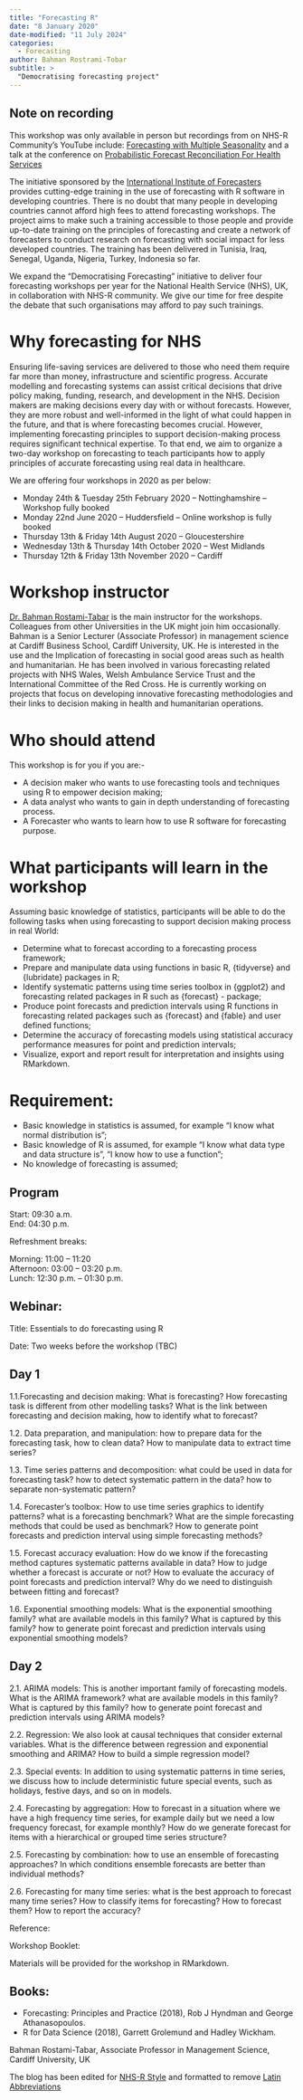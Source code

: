 ```yaml
---
title: "Forecasting R"
date: "8 January 2020"
date-modified: "11 July 2024"
categories:
  - Forecasting
author: Bahman Rostrami-Tobar
subtitle: >
  "Democratising forecasting project"
---
```


:::{.callout-note collapse=false appearance='default' icon=true}
## Note on recording
This workshop was only available in person but recordings from on NHS-R Community's YouTube include: 
[Forecasting with Multiple Seasonality](https://youtu.be/FKSk6WV-fLo?si=zvioS6LvBy_nhtVs) and a talk at the conference on [Probabilistic Forecast Reconciliation For Health Services](https://www.youtube.com/watch?v=q-JZxrDC0ck&t=12484s)
:::

The initiative sponsored by the [International Institute of Forecasters](https://forecasters.org/) provides cutting-edge training in the use of forecasting with R software in developing countries. There is no doubt that many people in developing countries cannot afford high fees to attend forecasting workshops. The project aims to make such a training accessible to those people and provide up-to-date training on the principles of forecasting and create a network of forecasters to conduct research on forecasting with social impact for less developed countries. The training has been delivered in Tunisia, Iraq, Senegal, Uganda, Nigeria, Turkey, Indonesia so far.

We expand the “Democratising Forecasting” initiative to deliver four forecasting workshops per year for the National Health Service (NHS), UK, in collaboration with NHS-R community. We give our time for free despite the debate that such organisations may afford to pay such trainings.

# Why forecasting for NHS

Ensuring life-saving services are delivered to those who need them require far more than money, infrastructure and scientific progress. Accurate modelling and forecasting systems can assist critical decisions that drive policy making, funding, research, and development in the NHS. Decision makers are making decisions every day with or without forecasts. However, they are more robust and well-informed in the light of what could happen in the future, and that is where forecasting becomes crucial. However, implementing forecasting principles to support decision-making process requires significant technical expertise. To that end, we aim to organize a two-day workshop on forecasting to teach participants how to apply principles of accurate forecasting using real data in healthcare.

We are offering four workshops in 2020 as per below:

- Monday 24th & Tuesday 25th February 2020 – Nottinghamshire – Workshop fully booked
- Monday 22nd June 2020 – Huddersfield – Online workshop is fully booked
- Thursday 13th & Friday 14th August 2020 – Gloucestershire
- Wednesday 13th & Thursday 14th October 2020 – West Midlands
- Thursday 12th & Friday 13th November 2020 – Cardiff

# Workshop instructor

[Dr. Bahman Rostami-Tabar](https://www.bahmanrt.com/) is the main instructor for the workshops. Colleagues from other Universities in the UK might join him occasionally. Bahman is a Senior Lecturer (Associate Professor) in management science at Cardiff Business School, Cardiff University, UK. He is interested in the use and the Implication of forecasting in social good areas such as health and humanitarian. He has been involved in various forecasting related projects with NHS Wales, Welsh Ambulance Service Trust and the International Committee of the Red Cross. He is currently working on projects that focus on developing innovative forecasting methodologies and their links to decision making in health and humanitarian operations.

# Who should attend

This workshop is for you if you are:-

- A decision maker who wants to use forecasting tools and techniques using R to empower decision making;
- A data analyst who wants to gain in depth understanding of forecasting process.
- A Forecaster who wants to learn how to use R software for forecasting purpose.

# What participants will learn in the workshop

Assuming basic knowledge of statistics, participants will be able to do the following tasks when using forecasting to support decision making process in real World:

- Determine what to forecast according to a forecasting process framework;
- Prepare and manipulate data using functions in basic R, {tidyverse} and {lubridate} packages in R;
- Identify systematic patterns using time series toolbox in {ggplot2} and forecasting related packages in R such as {forecast} - package;
- Produce point forecasts and prediction intervals using R functions in forecasting related packages such as {forecast} and {fable} and user defined functions;
- Determine the accuracy of forecasting models using statistical accuracy performance measures for point and prediction intervals;
- Visualize, export and report result for interpretation and insights using RMarkdown.

# Requirement:

- Basic knowledge in statistics is assumed, for example “I know what normal distribution is”;
- Basic knowledge of R is assumed, for example “I know what data type and data structure is”, “I know how to use a function”;
- No knowledge of forecasting is assumed;

## Program

Start: 09:30 a.m.  
End: 04:30 p.m.

Refreshment breaks:

Morning: 11:00 – 11:20  
Afternoon: 03:00 – 03:20 p.m.  
Lunch: 12:30 p.m. – 01:30 p.m.

## Webinar:

Title: Essentials to do forecasting using R

Date: Two weeks before the workshop (TBC)

## Day 1

1.1.Forecasting and decision making: What is forecasting? How forecasting task is different from other modelling tasks? What is the link between forecasting and decision making, how to identify what to forecast?

1.2. Data preparation, and manipulation: how to prepare data for the forecasting task, how to clean data? How to manipulate data to extract time series?

1.3. Time series patterns and decomposition: what could be used in data for forecasting task? how to detect systematic pattern in the data? how to separate non-systematic pattern?

1.4. Forecaster’s toolbox: How to use time series graphics to identify patterns?  what is a forecasting benchmark? What are the simple forecasting methods that could be used as benchmark? How to generate point forecasts and prediction interval using simple forecasting methods?

1.5. Forecast accuracy evaluation: How do we know if the forecasting method captures systematic patterns available in data? How to judge whether a forecast is accurate or not? How to evaluate the accuracy of point forecasts and prediction interval? Why do we need to distinguish between fitting and forecast?

1.6. Exponential smoothing models: What is the exponential smoothing family? what are available models in this family? What is captured by this family? how to generate point forecast and prediction intervals using exponential smoothing models?

## Day 2

2.1. ARIMA models: This is another important family of forecasting models. What is the ARIMA framework? what are available models in this family? What is captured by this family? how to generate point forecast and prediction intervals using ARIMA models? 

2.2. Regression: We also look at causal techniques that consider external variables. What is the difference between regression and exponential smoothing and ARIMA? How to build a simple regression model?

2.3. Special events: In addition to using systematic patterns in time series, we discuss how to include deterministic future special events, such as holidays, festive days, and so on in models.

2.4. Forecasting by aggregation:  How to forecast in a situation where we have a high frequency time series, for example daily but we need a low frequency forecast, for example monthly?  How do we generate forecast for items with a hierarchical or grouped time series structure?

2.5. Forecasting by combination:  how to use an ensemble of forecasting approaches? In which conditions ensemble forecasts are better than individual methods?

2.6. Forecasting for many time series: what is the best approach to forecast many time series? How to classify items for forecasting? How to forecast them? How to report the accuracy?  

Reference:

Workshop Booklet:

Materials will be provided for the workshop in RMarkdown.

## Books:

- Forecasting: Principles and Practice (2018), Rob J Hyndman and George Athanasopoulos.
- R for Data Science (2018), Garrett Grolemund and Hadley Wickham.

Bahman Rostami-Tabar, Associate Professor in Management Science, Cardiff University, UK

The blog has been edited for [NHS-R Style](https://nhsrway.nhsrcommunity.com/style-guides.html#referencing-r-packages-and-functions-in-text) and formatted to remove [Latin Abbreviations](https://nhsrway.nhsrcommunity.com/style-guides.html#avoid-latin-abbreviation)